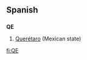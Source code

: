 {{also|qe|q.e.}}
==Spanish==
==={{abbreviation|Spanish}}===
'''QE'''

# [[Querétaro]] (Mexican state)

[[fi:QE]]